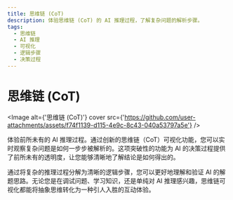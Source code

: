 ```yaml
---
title: 思维链 (CoT)
description: 体验思维链 (CoT) 的 AI 推理过程，了解复杂问题的解析步骤。
tags:
  - 思维链
  - AI 推理
  - 可视化
  - 逻辑步骤
  - 决策过程
---
```


# 思维链 (CoT)

<Image alt={'思维链 (CoT)'} cover src={'https://github.com/user-attachments/assets/f74f1139-d115-4e9c-8c43-040a53797a5e'} />

体验前所未有的 AI 推理过程。通过创新的思维链（CoT）可视化功能，您可以实时观察复杂问题是如何一步步被解析的。这项突破性的功能为 AI 的决策过程提供了前所未有的透明度，让您能够清晰地了解结论是如何得出的。

通过将复杂的推理过程分解为清晰的逻辑步骤，您可以更好地理解和验证 AI 的解题思路。无论您是在调试问题、学习知识，还是单纯对 AI 推理感兴趣，思维链可视化都能将抽象思维转化为一种引人入胜的互动体验。
